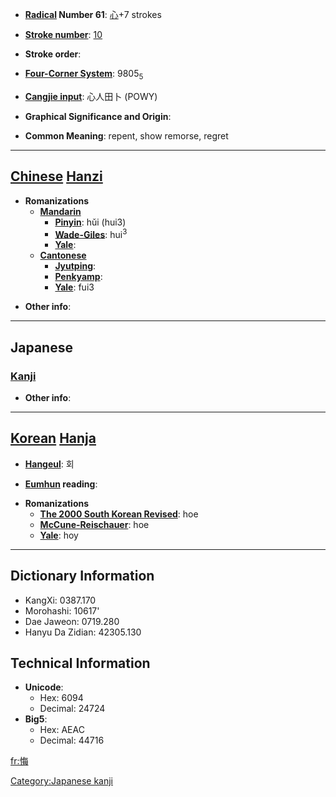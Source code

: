 * '''[[Wiktionary:Chinese radical index| Radical]] Number 61''': [[Wiktionary:Chinese radical index 心|心]]+7 strokes

* '''[[Wiktionary:Chinese total strokes index|Stroke number]]''': [[Wiktionary:Chinese total strokes index 10|10]]

* '''Stroke order''': 

* '''[[Wiktionary:Chinese four corner index|Four-Corner System]]''': 9805<sub>5</sub>

* '''[[Wiktionary:Chinese Cangjie index|Cangjie input]]''': 心人田卜 (POWY)

* '''Graphical Significance and Origin''': 

* '''Common Meaning''': repent, show remorse, regret

----

== [[Chinese]] [[Hanzi]] ==

* '''Romanizations'''
** '''[[Mandarin]]'''
*** '''[[Pinyin]]''': hǔi (hui3)
*** '''[[Wade-Giles]]''': hui<sup>3</sup>
*** '''[[Yale]]''': 
** '''[[Cantonese]]'''
*** '''[[Jyutping]]''':
*** '''[[Penkyamp]]''': 
*** '''[[Yale]]''': fui3

* '''Other info''': 

----

==Japanese==
===[[Kanji]]===
{{kanji|on readings=[[かい]] (kai)
|kun readings=[[くいる]] (kuiru), [[くやむ]] (kuyamu)
}}

* '''Other info''':  

----

== [[Korean]] [[Hanja]] ==

* '''[[Hangeul]]''': 회

* '''[[Eumhun]] reading''': 

* '''Romanizations'''
** '''[[The 2000 South Korean Revised Romanization|The 2000 South Korean Revised]]''': hoe
** '''[[McCune-Reischauer]]''': hoe
** '''[[Yale]]''': hoy

----

== Dictionary Information ==

* KangXi: 0387.170
* Morohashi: 10617'
* Dae Jaweon: 0719.280
* Hanyu Da Zidian: 42305.130

== Technical Information ==

* '''Unicode''':
** Hex: 6094
** Decimal: 24724
* '''Big5''':
** Hex: AEAC
** Decimal: 44716

[[Category:Japanese kanji]]

[[fr:悔]]